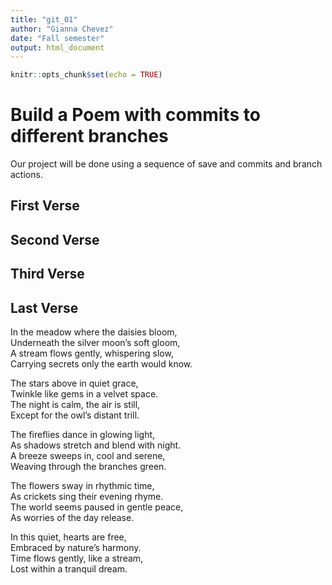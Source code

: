 ```yaml
---
title: "git_01"
author: "Gianna Chevez"
date: "Fall semester"
output: html_document
---
```


```r
knitr::opts_chunk$set(echo = TRUE)
```
# Build a Poem with commits to different branches
Our project will be done using a sequence of save and commits and branch actions.
<!-- Do not modify or change any text in "!--" bracketed areas such as this --- these are instructions to
you, if you change any of this the git program will notice it and compromise your git merging strategy !-->

## First Verse 
<!--Put the first five lines of a poem by Lewis Carrol in this section!-->

## Second Verse
<!--Put the first five lines of a poem by Robert Frost here!-->

## Third Verse
<!--Put the first two verses of The Walrus and the Carpenter here!-->

## Last Verse
<!--Put a short poem you created using chatGPT of 20 to 30 lines,here!-->
In the meadow where the daisies bloom,        
Underneath the silver moon’s soft gloom,        
A stream flows gently, whispering slow,           
Carrying secrets only the earth would know.        

The stars above in quiet grace,          
Twinkle like gems in a velvet space.          
The night is calm, the air is still,          
Except for the owl’s distant trill.          

The fireflies dance in glowing light,         
As shadows stretch and blend with night.         
A breeze sweeps in, cool and serene,        
Weaving through the branches green.        

The flowers sway in rhythmic time,         
As crickets sing their evening rhyme.         
The world seems paused in gentle peace,          
As worries of the day release.         

In this quiet, hearts are free,           
Embraced by nature’s harmony.            
Time flows gently, like a stream,          
Lost within a tranquil dream.                  